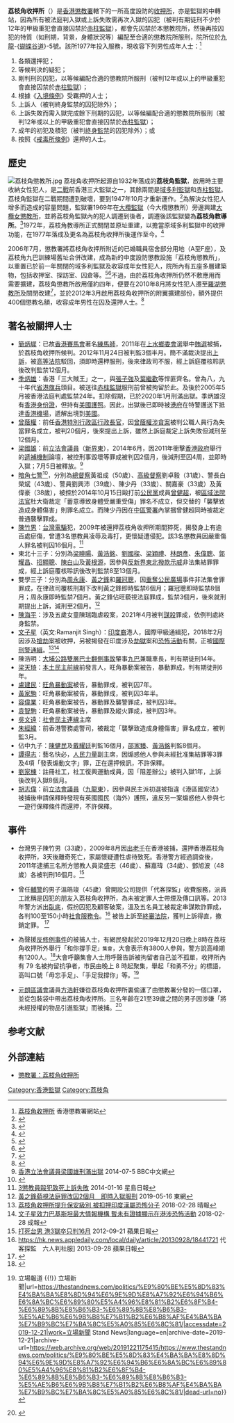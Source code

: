 {{Infobox prison
| prison_name    = 荔枝角收押所<br>{{lang|en|Lai Chi Kok Reception Centre}}
| image          = [[File:LaiChiKokReceptionCentre2016.jpg|250px]]
| caption        = 荔枝角收押所主樓
| location       = [[九龍|九龍]][[蝴蝶谷道|蝴蝶谷道]]5號
| 首長職銜 = 總監督
| 首長姓名 = [[李兆佳|李兆佳]]
| status         = '''使用中'''
| classification = 高
| capacity       = 1,484人
| opened         = 1977年
| closed         =
| managed_by     = 香港懲教署

| content = }}
'''荔枝角收押所'''（{{lang-en|Lai Chi Kok Reception Centre}}）是[[香港|香港]][[懲教署|懲教署]]轄下的一所高度設防的[[看守所|收押所]]，亦是監獄的中轉站，因為所有被法庭判入獄或上訴失敗需再次入獄的囚犯（被判有期徒刑不少於12年的甲級重犯會直接囚禁於[[赤柱監獄|赤柱監獄]]），都會先囚禁於本懲教院所，然後再按囚犯的特質（如刑期，背景，身體狀況等）編配至合適的懲教院所服刑，院所位於[[九龍|九龍]]-{[[蝴蝶谷道|蝴蝶谷道]]}-5號。該所1977年投入服務，現收容下列男性成年人士：<ref>[https://www.csd.gov.hk/tc_chi/facility/facility_ind/ins_kln_lckrc.html 荔枝角收押所] {{Wayback|url=https://www.csd.gov.hk/tc_chi/facility/facility_ind/ins_kln_lckrc.html |date=20191209064220 }} 香港懲教署網站</ref>
#各類還押犯；
#等候判決的疑犯；
#剛判刑的囚犯，以等候編配合適的懲教院所服刑（被判12年或以上的甲級重犯會直接囚禁於[[赤柱監獄|赤柱監獄]]）；
#根據《[[入境條例|入境條例]]》受羈押的人士；
#上訴人（被判終身監禁的囚犯除外）；
#上訴失敗而需入獄完成餘下刑期的囚犯，以等候編配合適的懲教院所服刑（被判12年或以上的甲級重犯會直接囚禁於[[赤柱監獄|赤柱監獄]]）；
#成年的初犯及積犯（被判[[終身監禁|終身監禁]]的囚犯除外）；或
#按照《[[戒毒所條例|戒毒所條例]]》還押的人士。

== 歷史 ==
[[File:荔枝角懲教所.jpg|thumb]]
荔枝角收押所起源自1932年落成的'''荔枝角監獄'''，啟用時主要收納女性犯人，是[[第二次世界大戰|二戰]]前香港三大監獄之一，其餘兩間是[[域多利監獄|域多利監獄]]和[[赤柱監獄|赤柱監獄]]。荔枝角監獄在二戰期間遭到破壞，要到1947年10月才重新運作。<ref>{{cite book |author1=何仲詩 |title=風雲背後──香港監獄私人檔案 |date=2008-03-13 |publisher=紅出版（藍天圖書） |location=香港 |isbn=9789628980505 |page=13 |accessdate=2020-02-23}}</ref>為解決女性犯人增多而造成的容量問題，監獄署1969年在[[大欖懲教所|大欖監獄]]（今大欖懲教所）旁邊興建[[大欖女懲教所|大欖女懲教所]]，並將荔枝角監獄內的犯人調遷到後者，調遷後該監獄變為'''荔枝角教導所'''。<ref>{{cite book |author1=何仲詩 |title=風雲背後──香港監獄私人檔案 |date=2008-03-13 |publisher=紅出版（藍天圖書） |location=香港 |isbn=9789628980505 |page=21 |accessdate=2020-02-23}}</ref>1972年，荔枝角教導所正式關閉並原址重建，以擔當原域多利監獄中的收押功能，在1977年落成及更名為荔枝角收押所後運作至今。<ref>{{cite book |author1=何仲詩 |title=風雲背後──香港監獄私人檔案 |date=2008-03-13 |publisher=紅出版（藍天圖書） |location=香港 |isbn=9789628980505 |page=19 |accessdate=2020-02-23}}</ref>

2006年7月，懲教署將荔枝角收押所附近的已婚職員宿舍部分用地（A至F座），及荔枝角九巴訓練場舊址合併改建，成為新的中度設防懲教設施「荔枝角懲教所」，以重置已於前一年關閉的域多利監獄及收容成年女性犯人，院所內有五座多層建築物，包括收押室、探訪室、囚倉等。<ref>{{cite web |author1=公務員事務局法定語文事務部 |title=懲教事務 |url=https://www.yearbook.gov.hk/2005/tc/16_11.htm |website=香港2005 |publisher=香港特別行政區政府 |accessdate=2020-02-20 |archive-date=2018-10-25 |archive-url=https://web.archive.org/web/20181025110658/https://www.yearbook.gov.hk/2005/tc/16_11.htm |dead-url=no }}</ref><ref>{{cite news |title=荔枝角懲教所落成啟用 |url=https://www.info.gov.hk/gia/general/200607/20/P200607200074.htm |accessdate=2020-02-20 |agency=香港特別行政區政府新聞處 |date=2006-07-20 |archive-date=2019-09-02 |archive-url=https://web.archive.org/web/20190902192427/https://www.info.gov.hk/gia/general/200607/20/P200607200074.htm |dead-url=no }}</ref>不過，由於荔枝角收押所仍然不敷應用而需要擴建，荔枝角懲教所啟用僅約四年，便要在2010年8月將女性犯人遷至[[羅湖懲教所|羅湖懲教所]]及關閉改建<ref>{{cite web |title=太平紳士巡視二零一零年年報（附件A） |url=https://www.info.gov.hk/jp/chi/anreport10_chin.pdf |website=太平紳士巡視年報 |publisher=政務司司長辦公室轄下行政署 |accessdate=2020-02-20 |archive-date=2018-10-27 |archive-url=https://web.archive.org/web/20181027134733/https://www.info.gov.hk/jp/chi/anreport10_chin.pdf |dead-url=yes }}</ref>，並於2012年3月啟用荔枝角收押所的附翼擴建部份，額外提供400個懲教名額，收容成年男性在囚及還押人士。<ref>{{cite news |author1=蘇振軒 |title=部分懲教所過於擠迫 |url=https://www.legco.gov.hk/yr10-11/english/panels/se/papers/se0607cb2-1918-4-e.pdf |accessdate=2020-02-20 |work=成報 |date=2011-01-27 |archive-date=2019-10-31 |archive-url=https://web.archive.org/web/20191031022242/https://www.legco.gov.hk/yr10-11/english/panels/se/papers/se0607cb2-1918-4-e.pdf |dead-url=no }}</ref>

== 著名被關押人士 ==
*[[簡炳墀|簡炳墀]]：已故[[香港賽馬會|香港賽馬會]]著名[[練馬師|練馬師]]，2011年在[[上水|上水]][[鄉委會|鄉委會]]選舉中[[賄選|賄選]]被捕，於荔枝角收押所候判。2012年11月24日被判監3個半月。簡不滿裁決提出[[上訴|上訴]]，被[[高等法院|高等法院]]駁回，須即時還柙服刑，後來律政司不服，經上訴庭覆核聆訊後改判監禁12個月。
*[[季炳雄|季炳雄]]：香港「三大賊王」之一，與[[張子強|張子強]]及[[葉繼歡|葉繼歡]]等悍匪齊名。曾為八，九十年代[[省港旗兵|省港旗兵]]頭目。被送往[[赤柱監獄|赤柱監獄]]服刑前曾被拘留於此。及後於2005年5月被香港法庭判處監禁24年。扣除假期，已於2020年1月刑滿出獄。季炳雄沒有[[香港|香港]][[身份證|身份證]]，但持有[[美國|美國]][[護照|護照]]。因此，出獄後已即時被[[港府|港府]]在特警護送下抵達[[香港機場|香港機場]]，遞解出境到[[美國|美國]]。
*[[曾蔭權|曾蔭權]]：前任[[香港特別行政區行政長官|香港特別行政區行政長官]]，因[[曾蔭權涉貪案|曾蔭權涉貪案]]被判公職人員行為失當罪名成立，被判20個月，後來提出上訴，雖然上訴庭裁定上訴失敗但減刑至12個月。
* [[梁國雄|梁國雄]]：前[[香港特別行政區立法會|立法會議員]]（[[新界東選區|新界東]]），2014年6月，因2011年衝擊[[香港政府|香港政府]]舉行的[[遞補機制|遞補機制]]論壇，被控刑事毀壞等罪成被判囚2個月，後減刑至囚4周，並即時入獄；7月5日被釋放。<ref>[http://www.bbc.com/zhongwen/trad/china/2014/07/140705_hongkon_long-hair_leung 香港立法會議員梁國雄刑滿出獄] {{Wayback|url=http://www.bbc.com/zhongwen/trad/china/2014/07/140705_hongkon_long-hair_leung |date=20180427094726 }} 2014-07-5 BBC中文網</ref>
* [[暗角七警|暗角七警]]<ref>{{cite web | url=http://hk.apple.nextmedia.com/news/art/20170215/19928754 | title=隔9小時　執法者變階下囚  荔枝角收押所鋪反光板阻拍容貌 | accessdate=2017-02-15 | archive-date=2017-02-15 | archive-url=https://web.archive.org/web/20170215121804/http://hk.apple.nextmedia.com/news/art/20170215/19928754 | dead-url=no }}</ref>，分別為[[總督察|總督察]]黃祖成（50歲）、[[高級督察|高級督察]]劉卓毅（31歲）、警長白榮斌（43歲）、警員劉興沛（39歲）、陳少丹（33歲）、關嘉豪（33歲）及黃偉豪（38歲），被控於2014年10月15日毆打前[[公民黨_(香港)|公民黨]]成員[[曾健超|曾健超]]，被[[香港區域法院|區域法院]][[法官|法官]]杜大衛裁定「蓄意導致身體受嚴重受傷」罪名不成立，但交替的「襲擊致造成身體傷害」則罪名成立。而陳少丹因在[[中區警署|中區警署]]內掌摑曾健超同時被裁定普通襲擊罪成。
* [[陳竹男|陳竹男]]：[[台灣|台灣]][[電騙|電騙]]犯，2009年被還押荔枝角收押所期間猝死，揭發身上有逾百處瘀傷，曾遭3名懲教員凌辱及毒打，更懷疑遭侵犯。該3名懲教員因嚴重傷人罪名被判囚16個月。<ref>[http://news.singtao.ca/toronto/2014-01-16/hongkong1389855375d4876953.html 3懲教員毆犯致死上訴失敗] {{Wayback|url=http://news.singtao.ca/toronto/2014-01-16/hongkong1389855375d4876953.html |date=20180220212340 }} 2014-01-16 星島日報</ref>
* 東北十三子：分別為[[梁曉暘|梁曉暘]]、[[黃浩銘|黃浩銘]]、[[劉國樑|劉國樑]]、[[梁穎禮|梁穎禮]]、[[林朗彥|林朗彥]]、[[朱偉聰|朱偉聰]]、[[郭耀昌|郭耀昌]]、[[招顯聰|招顯聰]]、[[陳白山|陳白山]]及[[黃根源|黃根源]]，因參與[[反新界東北撥款示威|反新界東北撥款示威]]非法集結罪罪成，經上訴庭覆核聆訊後改判監禁8至13個月。
* 雙學三子：分別為[[周永康|周永康]]、[[黃之鋒|黃之鋒]]和[[羅冠聰|羅冠聰]]，因[[重奪公民廣場|重奪公民廣場]]事件非法集會罪罪成，在律政司覆核刑期下改判黃之鋒即時監禁6個月；羅冠聰即時監禁8個月；周永康即時監禁7個月。黃之鋒佔旺藐視法庭罪成，監禁3個月，後來就刑期提出上訴，減刑至2個月。<ref>[https://hk.on.cc/hk/bkn/cnt/news/20190516/bkn-20190516142722891-0516_00822_001.html 黃之鋒藐視法庭罪改囚2個月　即時入獄服刑] {{Wayback|url=https://hk.on.cc/hk/bkn/cnt/news/20190516/bkn-20190516142722891-0516_00822_001.html |date=20210422030715 }} 2019-05-16 東網</ref>
* [[陳海平|陳海平]]：涉及五歲女童陳瑞臨虐殺案，2021年4月被判[[謀殺|謀殺]]罪成，依例判處終身監禁。
* [[文子星|文子星]]（英文:Ramanjit Singh）：[[印度人|印度裔]]港人，國際甲級通緝犯，2018年2月因涉及[[搶劫|搶劫]]案被收押，另被揭發在印度涉及[[越狱|劫獄]]案和[[恐怖活動|恐怖活動]]有關，正被[[國際刑警|國際刑警]][[通緝|通緝]]。<ref>[https://hk.news.yahoo.com/%E8%8D%94%E6%9E%9D%E8%A7%92%E6%94%B6%E6%8A%BC%E6%89%80%E6%8F%90%E5%8D%87%E4%BF%9D%E5%AE%89%E7%B4%9A%E5%88%A5-%E8%A2%AB%E6%89%A3%E6%8A%BC%E5%8D%B0%E5%BA%A6%E6%BC%A2%E5%B1%AC%E6%81%90%E6%80%96%E5%88%86%E5%AD%90-224527209.html 荔枝角收押所提升保安級別 被扣押印度漢屬恐怖分子] {{Wayback|url=https://hk.news.yahoo.com/%E8%8D%94%E6%9E%9D%E8%A7%92%E6%94%B6%E6%8A%BC%E6%89%80%E6%8F%90%E5%8D%87%E4%BF%9D%E5%AE%89%E7%B4%9A%E5%88%A5-%E8%A2%AB%E6%89%A3%E6%8A%BC%E5%8D%B0%E5%BA%A6%E6%BC%A2%E5%B1%AC%E6%81%90%E6%80%96%E5%88%86%E5%AD%90-224527209.html |date=20180303111237 }} 2018-02-28 晴報</ref><ref>[http://www.singpao.com.hk/index.php?fi=news1&id=62538 文子星效力巴基斯坦最大情報機構 暫未有證據顯示在港涉恐怖活動] {{Wayback|url=http://www.singpao.com.hk/index.php?fi=news1&id=62538 |date=20180303111053 }} 2018-02-28 成報</ref>
*陳浩明：[[大埔公路雙層巴士翻側事故|大埔公路雙層巴士翻側事故]]𦘦事[[九巴|九巴]]兼職車長，判有期徒刑14年。
*[[梁天琦|梁天琦]]：[[本土民主前線|本土民主前線]]前發言人，旺角暴動案被告，暴動罪成，判有期徒刑6年。
*[[盧建民|盧建民]]：[[2016年農曆新年旺角騷亂|旺角暴動案]]被告，暴動罪成，被判囚7年。
*[[黃家駒（社運人士）|黃家駒]]：㕵角暴動案被告，暴動罪成，被判囚3年半。
*[[容偉業|容偉業]]：旺角暴動案被告，暴動罪及襲警罪成，被判囚3年。
*[[袁智駒|袁智駒]]：旺角暴動案被告，暴動罪及縱火罪成，被判囚3年。
*[[吳文遠|吳文遠]]：[[社會民主連線|社會民主連線]]主席
*[[朱經緯|朱經緯]]：前香港警務處警司，被裁定「襲擊致造成身體傷害」罪名成立，被判監3月。
*佔中九子：[[陳健民|陳健民]]及[[戴耀廷|戴耀廷]]判監16個月，[[邵家臻|邵家臻]]、[[黃浩銘|黃浩銘]]判監8個月。
*[[譚得志|譚得志]]：藝名快必，[[人民力量|人民力量]]副主席，因煽惑他人參與未經批准集結罪等3罪及4項「發表煽動文字」罪，正在還押候訊，不許保釋。
*[[劉家棟|劉家棟]]：註冊社工，社工復興運動成員，因「阻差辦公」被判入獄1年，上訴後改判入獄8個月。
*[[胡志偉|胡志偉]]：前[[香港立法會|立法會議員]]（[[九龍東選區_(1998年至2020年)|九龍東]]），因參與民主派初選被指違《港區國安法》被捕後申請保釋時發現有英國國民（海外）護照，違反另一案煽惑他人參與七一遊行保釋條件而還押，不許保釋。

== 事件 ==
*台灣男子陳竹男（33歲），2009年8月因[[詐騙|出老千]]在香港被捕，還押香港荔枝角收押所，3天後離奇死亡，家屬懷疑遭性虐待致死。香港警方經過調查後，2011年逮捕三名所方懲教人員梁盛志（46歲）、蘇嘉瑋（34歲）、鄧旭波（48歲）各被判刑16個月。<ref>[https://tw.appledaily.com/headline/daily/20120921/34524029 打死台男 港3獄卒只判16月] 2012-09-21 蘋果日報</ref>

*曾任[[輔警|輔警]]的男子溫皓竣（45歲）曾開設公司提供「代客探監」收費服務，派員工訛稱是囚犯的朋友入荔枝角收押所，為未被定罪人士帶煙及傳口訊等。2013年警方派出[[臥底|臥底]]，假扮囚犯及顧客破案，溫及五名員工被裁定串謀欺詐罪成，各判100至150小時[[社會服務令|社會服務令]]。<ref>https://hk.news.appledaily.com/local/daily/article/20130928/18441721 {{Wayback|url=https://hk.news.appledaily.com/local/daily/article/20130928/18441721 |date=20180305202504 }} 代客探監　六人判社服] 2013-09-28 蘋果日報</ref>  被告上訴至[[香港特別行政區終審法院|終審法院]]，獲判上訴得直，撤銷定罪。 <ref>{{Cite news|url=http://hk.on.cc/hk/bkn/cnt/news/20180514/bkn-20180514095032433-0514_00822_001.html|title=代客探監2被告終審上訴得直　官指朋友定義廣泛|newspaper=on.cc東網|accessdate=2018-09-13|language=zh-hk|archive-date=2018-09-13|archive-url=https://web.archive.org/web/20180913073907/http://hk.on.cc/hk/bkn/cnt/news/20180514/bkn-20180514095032433-0514_00822_001.html|dead-url=no}}</ref>

*為聲援[[反對逃犯條例修訂草案運動|反修例事件]]的被捕人士，有網民發起於2019年12月20日晚上8時在荔枝角收押所外舉行「和你撐手足<small>」集會</small>，大會表示有3800人參與，警方說高峰期有1200人。<ref>{{Cite web|title=大會稱荔枝角收押所外3800人集會 警稱1200人 - RTHK|url=https://news.rthk.hk/rthk/ch/component/k2/1498871-20191220.htm?|accessdate=2019-12-21|work=news.rthk.hk|language=zh-tw|archive-date=2019-12-21|archive-url=https://web.archive.org/web/20191221053232/https://news.rthk.hk/rthk/ch/component/k2/1498871-20191220.htm|dead-url=no}}</ref>大會呼籲集會人士用呼聲告訴被拘留者自己並不孤單，收押所內有 79 名被拘留抗爭者，市民由晚上 8 時起聚集，舉起「和勇不分」的標語，高叫口號「毋忘手足」、「手足我撐你」等。<ref>{{Cite web|title=逾千人荔枝角收押所外聲援「手足」 「手足」家書籲港人繼續堅持 {{!}} 立場報道 {{!}} 立場新聞|url=https://thestandnews.com/politics/%E9%80%BE%E5%8D%83%E4%BA%BA%E8%8D%94%E6%9E%9D%E8%A7%92%E6%94%B6%E6%8A%BC%E6%89%80%E5%A4%96%E8%81%B2%E6%8F%B4-%E6%89%8B%E8%B6%B3-%E6%89%8B%E8%B6%B3-%E5%AE%B6%E6%9B%B8%E7%B1%B2%E6%B8%AF%E4%BA%BA%E7%B9%BC%E7%BA%8C%E5%A0%85%E6%8C%81/|accessdate=2019-12-21|work=立場新聞 Stand News|language=en|archive-date=2019-12-21|archive-url=https://web.archive.org/web/20191221175415/https://www.thestandnews.com/politics/%E9%80%BE%E5%8D%83%E4%BA%BA%E8%8D%94%E6%9E%9D%E8%A7%92%E6%94%B6%E6%8A%BC%E6%89%80%E5%A4%96%E8%81%B2%E6%8F%B4-%E6%89%8B%E8%B6%B3-%E6%89%8B%E8%B6%B3-%E5%AE%B6%E6%9B%B8%E7%B1%B2%E6%B8%AF%E4%BA%BA%E7%B9%BC%E7%BA%8C%E5%A0%85%E6%8C%81/|dead-url=no}}</ref>

*[[元朗區議會|元朗區議會]]議員[[方浩軒|方浩軒]]嫌從荔枝角收押所裏偷運了由懲教署分發的一個口罩，並從包裝袋中帶出荔枝角收押所。三名年齡在21至39歲之間的男子因涉嫌「將未經授權的物品引進監獄」而被捕。<ref>{{Cite news|url=https://zh.wikinews.org/wiki/%E9%A6%99%E6%B8%AF%E8%AD%A6%E6%96%B9%E6%8B%98%E5%85%A9%E7%94%B7%E5%92%8C%E5%8D%80%E8%AD%B0%E5%93%A1%E6%96%B9%E6%B5%A9%E8%BB%92_%E6%B6%89%E5%81%B7%E9%81%8B%E6%87%B2%E6%95%99%E7%BD%B2%E7%9A%84%E4%B8%80%E5%80%8B%E5%8F%A3%E7%BD%A9|title=香港警方拘兩男和區議員方浩軒 涉偷運懲教署的一個口罩|author=維基新聞貢獻者|date=2020-06-25|work=|publisher=[[中文維基新聞|中文維基新聞]]|accessdate=2020-06-25|language=zh|format=|archive-date=2020-06-27|archive-url=https://web.archive.org/web/20200627152147/https://zh.wikinews.org/wiki/%E9%A6%99%E6%B8%AF%E8%AD%A6%E6%96%B9%E6%8B%98%E5%85%A9%E7%94%B7%E5%92%8C%E5%8D%80%E8%AD%B0%E5%93%A1%E6%96%B9%E6%B5%A9%E8%BB%92_%E6%B6%89%E5%81%B7%E9%81%8B%E6%87%B2%E6%95%99%E7%BD%B2%E7%9A%84%E4%B8%80%E5%80%8B%E5%8F%A3%E7%BD%A9|dead-url=no}}</ref>

== 参考文献 ==
{{Reflist|30em}}

== 外部連結 ==
* [http://www.csd.gov.hk/tc_chi/facility/facility_ind/ins_kln_lckrc.html 懲教署：荔枝角收押所]{{Wayback|url=http://www.csd.gov.hk/tc_chi/facility/facility_ind/ins_kln_lckrc.html |date=20140601085536 }}
{{香港懲教設施}}
{{香港政府宿舍}}
[[Category:香港監獄|Category:香港監獄]]
[[Category:荔枝角|Category:荔枝角]]